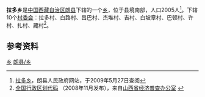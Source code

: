 {{中国乡级行政区
| 行政区全称 = 拉多乡
| 景观照片文件名 =
| 景观照片描述 =
| 汉语拼音 =
| 通用拼音 =
| 注音符號 =
| 其它标音类型1 =
| 其它标音1 =
| 其它标音类型2 =
| 其它标音2 =
| 其它语言类型1 =
| 其它语言地名1 =
| 其它语言类型2 =
| 其它语言地名2 =
| 上级行政区 = [[西藏自治区|西藏自治区]][[朗县|朗县]]
| 行政区类别 = [[乡|乡]]
| 行政区划代码 = 542627201
| 地理坐标 = {{坐标|28.935|93.055|display=inline,title|scale:100000_region:CN}}
| 总面积 = 
| 户籍人口 = 2005人
| 户籍人口年份 = 
| 常住人口 = 
| 常住人口年份 =
| 人口密度 = 
| 领导人职务1 =
| 领导人姓名1 =
| 领导人职务2 =
| 领导人姓名2 =
| 行政区划 = 10个[[村委会|村委会]]
| 官方网站 =
| 政府驻地 =
| 邮政编码 =
| 毗邻行政区 =
| 位置图文件名 =
| 位置图描述 =}}
'''拉多乡'''是[[中华人民共和国|中国]][[西藏自治区|西藏自治区]][[朗县|朗县]]下辖的一个[[乡|乡]]，位于县境南部，人口2005人<ref name="gk">[http://www.langxian.com/manager/news/news_show.php?id=445 拉多乡]{{dead link|date=2017年12月 |bot=InternetArchiveBot |fix-attempted=yes }}，朗县人民政府网站，于2009年5月27日查阅</ref>。下辖10个[[村委会|村委会]]：拉多村、白路村、昌巴村、杰堆村、吉村、白坡章村、巴顿村、许村、扎村、藏村<ref>[http://www.sxjjpc.gov.cn/wjtz/200811070062_1_0.rar 全国行政区划代码] {{webarchive|url=https://web.archive.org/web/20110707041746/http://www.sxjjpc.gov.cn/wjtz/200811070062_1_0.rar |date=2011-07-07 }}（2008年11月发布），来自[http://www.sxjjpc.gov.cn/wjtz/200811070062.htm 山西省经济普查办公室] {{webarchive|url=https://web.archive.org/web/20110707041839/http://www.sxjjpc.gov.cn/wjtz/200811070062.htm |date=2011-07-07 }}</ref>。

== 参考资料 ==
{{註腳}}

{{朗县行政区划}}
{{西藏行政区划小作品}}
[[Category:朗县行政区划|乡]]
[[Category:林芝市乡镇|朗县/乡]]
